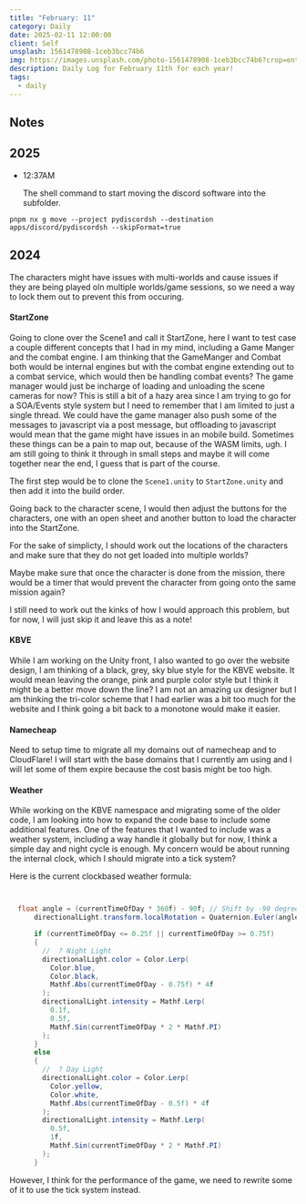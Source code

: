 ```yaml
---
title: "February: 11"
category: Daily
date: 2025-02-11 12:00:00
client: Self
unsplash: 1561478908-1ceb3bcc74b6
img: https://images.unsplash.com/photo-1561478908-1ceb3bcc74b6?crop=entropy&cs=srgb&fm=jpg&ixid=MnwzNjM5Nzd8MHwxfHJhbmRvbXx8fHx8fHx8fDE2ODE3NDg2ODY&ixlib=rb-4.0.3&q=85
description: Daily Log for February 11th for each year!
tags:
  - daily
---
```


## Notes

## 2025

-   12:37AM

    The shell command to start moving the discord software into the subfolder.

```shell
pnpm nx g move --project pydiscordsh --destination apps/discord/pydiscordsh --skipFormat=true
```


## 2024

The characters might have issues with multi-worlds and cause issues if they are being played oln multiple worlds/game sessions, so we need a way to lock them out to prevent this from occuring.

#### StartZone

Going to clone over the Scene1 and call it StartZone, here I want to test case a couple different concepts that I had in my mind, including a Game Manger and the combat engine.
I am thinking that the GameManger and Combat both would be internal engines but with the combat engine extending out to a combat service, which would then be handling combat events?
The game manager would just be incharge of loading and unloading the scene cameras for now? This is still a bit of a hazy area since I am trying to go for a SOA/Events style system but I need to remember that I am limited to just a single thread.
We could have the game manager also push some of the messages to javascript via a post message, but offloading to javascript would mean that the game might have issues in an mobile build.
Sometimes these things can be a pain to map out, because of the WASM limits, ugh.
I am still going to think it through in small steps and maybe it will come together near the end, I guess that is part of the course.

The first step would be to clone the `Scene1.unity` to `StartZone.unity` and then add it into the build order.

Going back to the character scene, I would then adjust the buttons for the characters, one with an open sheet and another button to load the character into the StartZone.

For the sake of simplicty, I should work out the locations of the characters and make sure that they do not get loaded into multiple worlds?

Maybe make sure that once the character is done from the mission, there would be a timer that would prevent the character from going onto the same mission again?

I still need to work out the kinks of how I would approach this problem, but for now, I will just skip it and leave this as a note!


#### KBVE

While I am working on the Unity front, I also wanted to go over the website design, I am thinking of a black, grey, sky blue style for the KBVE website.
It would mean leaving the orange, pink and purple color style but I think it might be a better move down the line?
I am not an amazing ux designer but I am thinking the tri-color scheme that I had earlier was a bit too much for the website and I think going a bit back to a monotone would make it easier.


#### Namecheap

Need to setup time to migrate all my domains out of namecheap and to CloudFlare!
I will start with the base domains that I currently am using and I will let some of them expire because the cost basis might be too high.

#### Weather

While working on the KBVE namespace and migrating some of the older code, I am looking into how to expand the code base to include some additional features.
One of the features that I wanted to include was a weather system, including a way handle it globally but for now, I think a simple day and night cycle is enough.
My concern would be about running the internal clock, which I should migrate into a tick system?

Here is the current clockbased weather formula:

```c#


  float angle = (currentTimeOfDay * 360f) - 90f; // Shift by -90 degrees to start at dawn
      directionalLight.transform.localRotation = Quaternion.Euler(angle, -30f, 0f);

      if (currentTimeOfDay <= 0.25f || currentTimeOfDay >= 0.75f)
      {
        //  ? Night Light
        directionalLight.color = Color.Lerp(
          Color.blue,
          Color.black,
          Mathf.Abs(currentTimeOfDay - 0.75f) * 4f
        );
        directionalLight.intensity = Mathf.Lerp(
          0.1f,
          0.5f,
          Mathf.Sin(currentTimeOfDay * 2 * Mathf.PI)
        );
      }
      else
      {
        //  ? Day Light
        directionalLight.color = Color.Lerp(
          Color.yellow,
          Color.white,
          Mathf.Abs(currentTimeOfDay - 0.5f) * 4f
        );
        directionalLight.intensity = Mathf.Lerp(
          0.5f,
          1f,
          Mathf.Sin(currentTimeOfDay * 2 * Mathf.PI)
        );
      }

```

However, I think for the performance of the game, we need to rewrite some of it to use the tick system instead.
